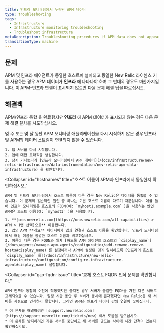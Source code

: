 ```yaml
---
title: 인프라 모니터링에서 누락된 APM 데이터
type: troubleshooting
tags:
  - Infrastructure
  - Infrastructure monitoring troubleshooting
  - Troubleshoot infrastructure
metaDescription: Troubleshooting procedures if APM data does not appear in your infrastructure monitoring UI in New Relic.
translationType: machine
---
```


## 문제

APM 및 인프라 에이전트가 동일한 호스트에 설치되고 동일한 New Relic 라이센스 키를 사용하는 경우 APM 데이터가 **인프라** 에 나타나야 하며 그 반대의 경우도 마찬가지입니다. 이 APM-인프라 연결이 표시되지 않으면 다음 문제 해결 팁을 따르십시오.

## 해결책

[APM/인프라 통합](/docs/infrastructure/new-relic-infrastructure/data-instrumentation/new-relic-apm-data-infrastructure) 을 완료했지만 **인프라** 에 APM 데이터가 표시되지 않는 경우 다음 문제 해결 절차를 시도하십시오.

<CollapserGroup>
  <Collapser
    id="restart-app-server"
    title="앱 서버를 다시 시작합니다."
  >
    몇 주 또는 몇 달 동안 APM 모니터링 애플리케이션을 다시 시작하지 않은 경우 인프라 및 APM의 데이터 스트림이 연결되지 않을 수 있습니다.

    1. 앱 서버를 다시 시작합니다.
    2. 앱에 대한 트래픽을 생성합니다.
    3. 잠시 기다렸다가 [인프라 모니터링에서 APM 데이터](/docs/infrastructure/new-relic-infrastructure/data-instrumentation/new-relic-apm-data-infrastructure) 를 확인합니다.
  </Collapser>

  <Collapser
    id="hostnames"
    title="호스트 이름이 APM과 인프라에서 동일한지 확인하십시오."
  >
    APM 및 인프라 모니터링에서 호스트 이름이 다른 경우 New Relic은 데이터를 통합할 수 없습니다. 이 문제의 일반적인 원인 중 하나는 기본 호스트 이름이 다르기 때문입니다. 예를 들어 인프라 모니터링은 호스트의 FQDN(예: `myhost1.example.com` )을 사용하는 반면 APM은 호스트 이름(예: `myhost1` )을 사용합니다.

    1. **[one.newrelic.com](https://one.newrelic.com/all-capabilities) > APM > (앱 선택)으로** 이동합니다.
    2. 앱의 APM **개요** 페이지에서 앱과 연결된 호스트 이름을 확인합니다. 인프라 모니터링에서 해당 이름을 동일한 호스트 이름과 비교하십시오.
    3. 이름이 다른 경우 FQDN과 일치 [하도록 APM 에이전트 호스트의 `display_name`](/docs/agents/manage-apm-agents/configuration/add-rename-remove-hosts#display_name) 를 설정하거나 APM에 설정된 것과 일치하도록 [인프라의 호스트 `display_name` 를](/docs/infrastructure/new-relic-infrastructure/configuration/configure-infrastructure-agent#display_name) 설정합니다.
  </Collapser>

  <Collapser
    id="gap-fqdn-issue"
    title="교체 호스트 FQDN 인식 문제를 확인합니다."
  >
    APM-인프라 통합이 이전에 작동했지만 중지된 경우 서버가 동일한 FQDN을 가진 다른 서버로 교체되었을 수 있습니다. 일정 시간 동안 두 서버가 동시에 존재했다면 New Relic은 새 서버를 자동으로 인식하지 못합니다. 그러면 APM과 인프라 데이터 간의 연결이 끊어집니다.

    * 이 문제를 해결하려면 [support.newrelic.com](https://support.newrelic.com/tickets/new) 에서 도움을 받으십시오.
    * 이 문제를 방지하려면 기존 서버를 중단하고 새 서버를 만드는 사이에 시간 간격이 있는지 확인하십시오.
  </Collapser>
</CollapserGroup>
